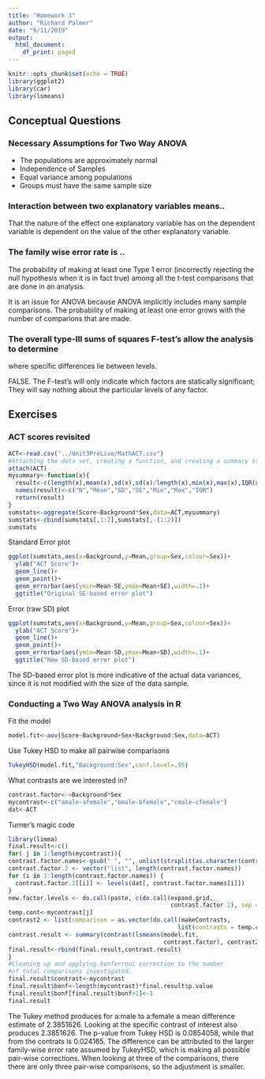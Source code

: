 ```yaml
---
title: "Homework 3"
author: "Richard Palmer"
date: "9/11/2019"
output:
  html_document:
    df_print: paged
---
```


```r
knitr::opts_chunk$set(echo = TRUE)
library(ggplot2)
library(car)
library(lsmeans)
```

## Conceptual Questions

### Necessary Assumptions for Two Way ANOVA

- The populations are approximately normal
- Independence of Samples
- Equal variance among populations
- Groups must have the same sample size

### Interaction between two explanatory variables means..

That the nature of the effect one explanatory variable has on
the dependent variable is dependent on the value of the other 
explanatory variable.

### The family wise error rate is ..

The probability of making at least one Type 1 error (incorrectly rejecting the null
hypothesis when it is in fact true) among all the t-test comparisons that are 
done in an analysis.

It is an issue for ANOVA because ANOVA implicitly includes many sample comparisons.
The probability of making at least one error grows with the number of 
comparions that are made.

### The overall type-III sums of squares F-test's allow the analysis to determine
where specific differences lie between levels.

FALSE.  The F-test's will only indicate which factors are statically significant;
They will say nothing about the particular levels of any factor.

## Exercises

### ACT scores revisited

```r
ACT<-read.csv("../Unit3PreLive/MathACT.csv")
#Attaching the data set, creating a function, and creating a summary stats table.  Note: In line 44 below, you can add other statistics like median, IQR,etc.
attach(ACT)
mysummary<-function(x){
  result<-c(length(x),mean(x),sd(x),sd(x)/length(x),min(x),max(x),IQR(x))
  names(result)<-c("N","Mean","SD","SE","Min","Max","IQR")
  return(result)
}
sumstats<-aggregate(Score~Background*Sex,data=ACT,mysummary)
sumstats<-cbind(sumstats[,1:2],sumstats[,-(1:2)])
sumstats
```

Standard Error plot
```r
ggplot(sumstats,aes(x=Background,y=Mean,group=Sex,colour=Sex))+
  ylab("ACT Score")+
  geom_line()+
  geom_point()+
  geom_errorbar(aes(ymin=Mean-SE,ymax=Mean+SE),width=.1)+
  ggtitle("Original SE-based error plot")
```

Error (raw SD) plot
```r
ggplot(sumstats,aes(x=Background,y=Mean,group=Sex,colour=Sex))+
  ylab("ACT Score")+
  geom_line()+
  geom_point()+
  geom_errorbar(aes(ymin=Mean-SD,ymax=Mean+SD),width=.1)+
  ggtitle("New SD-based error plot")
```

The SD-based error plot is more indicative of the actual data variances,
since it is not modified with the size of the data sample.

### Conducting a Two Way ANOVA analysis in R

Fit the model 
```r
model.fit<-aov(Score~Background+Sex+Background:Sex,data=ACT)
```

Use Tukey HSD to make all pairwise comparisons
```r
TukeyHSD(model.fit,"Background:Sex",conf.level=.95)
```

What contrasts are we interested in?
```r
contrast.factor<-~Background*Sex
mycontrast<-c("amale-afemale","bmale-bfemale","cmale-cfemale")
dat<-ACT
```

Turner's magic code
```r
library(limma)
final.result<-c()
for( j in 1:length(mycontrast)){
contrast.factor.names<-gsub(" ", "", unlist(strsplit(as.character(contrast.factor),split = "*", fixed = T))[-1])
contrast.factor.2 <- vector("list", length(contrast.factor.names))
for (i in 1:length(contrast.factor.names)) {
  contrast.factor.2[[i]] <- levels(dat[, contrast.factor.names[i]])
}
new.factor.levels <- do.call(paste, c(do.call(expand.grid, 
                                              contrast.factor.2), sep = ""))
temp.cont<-mycontrast[j]
contrast2 <- list(comparison = as.vector(do.call(makeContrasts, 
                                                list(contrasts = temp.cont, levels = new.factor.levels))))
contrast.result <- summary(contrast(lsmeans(model.fit, 
                                            contrast.factor), contrast2, by = NULL))
final.result<-rbind(final.result,contrast.result)
}
#Cleaning up and applying bonferroni correction to the number
#of total comparisons investigated.
final.result$contrast<-mycontrast
final.result$bonf<-length(mycontrast)*final.result$p.value
final.result$bonf[final.result$bonf>1]<-1
final.result

```

The Tukey method produces for a:male to a:female a mean difference
estimate of 2.3851626.  Looking at the specific contrast of interest
also produces 2.3851626.  The p-value from Tukey HSD is 0.0854058,
while that from the contrats is 0.024165.  The difference can be
attributed to the larger family-wise error rate assumed by TukeyHSD,
which is making all possible pair-wise corrections.  When looking 
at three of the comparisons, there there are only three pair-wise
comparisons, so the adjustment is smaller.






